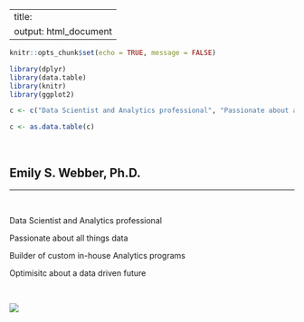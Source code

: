 
---
title: 
output: html_document
---

```r
knitr::opts_chunk$set(echo = TRUE, message = FALSE)
```

```r
library(dplyr)
library(data.table)
library(knitr)
library(ggplot2)

c <- c("Data Scientist and Analytics professional", "Passionate about all things data", "Builder of custom in-house Analytics programs", "Optimisitc about a data driven future") 

c <- as.data.table(c)


```


&nbsp;
&nbsp;

## Emily S. Webber, Ph.D.

---
&nbsp;

Data Scientist and Analytics professional 
&nbsp;

Passionate about all things data 
&nbsp;

Builder of custom in-house Analytics programs 
&nbsp;

Optimisitc about a data driven future

&nbsp;


![](/Users/emilywebber/Dropbox/Website Dropbox 2/Website/interview.jpg) 


  
  

  
  
  
  